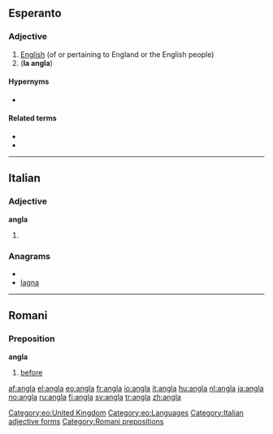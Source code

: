 ==Esperanto==

===Adjective===
{{eo-adj}}

# [[English]] (of or pertaining to England or the English people)
# ('''la angla''') {{short for|[[la]] [[angla lingvo]]||the English language|lang=eo}}

====Hypernyms====
* {{l|eo|brita|gloss=[[British]]}}

====Related terms====
* {{l|eo|Anglio|gloss=[[England]]}}
* {{l|eo|anglo|gloss=an [[English]] [[person]]}}

[[Category:eo:United Kingdom]]
[[Category:eo:Languages]]
{{eo GCSE|4}}
----

==Italian==

===Adjective===
'''angla''' {{f}}

# {{feminine of|[[anglo]]}}

===Anagrams===
* {{alphagram|aagln}}
* [[lagna#Italian|lagna]]

[[Category:Italian adjective forms]]

----

==Romani==

===Preposition===
'''angla'''

# [[before]]

[[Category:Romani prepositions]]

[[af:angla]]
[[el:angla]]
[[eo:angla]]
[[fr:angla]]
[[io:angla]]
[[it:angla]]
[[hu:angla]]
[[nl:angla]]
[[ja:angla]]
[[no:angla]]
[[ru:angla]]
[[fi:angla]]
[[sv:angla]]
[[tr:angla]]
[[zh:angla]]